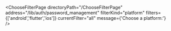 


<ChooseFilterPage
    directoryPath="/ChooseFilterPage"
    address="/lib/auth/password_management"
    filterKind="platform"
    filters={['android','flutter','ios']}
    currentFilter="all"
    message={'Choose a platform:'}
/>
